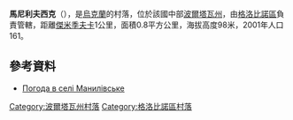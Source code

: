 {{coord|49|24|27|N|33|37|42|E|scale:100000_region:UA|display=title}}

'''馬尼利夫西克'''（{{lang-uk|Манилівське}}），是[[烏克蘭|烏克蘭]]的村落，位於該國中部[[波爾塔瓦州|波爾塔瓦州]]，由[[格洛比諾區|格洛比諾區]]負責管轄，距離[[傑米季夫卡_(格洛比諾區)|傑米季夫卡]]1公里，面積0.8平方公里，海拔高度98米，2001年人口161。

==參考資料==
* [http://weather.in.ua/ua/poltavskaja/14924 Погода в селі Манилівське]

{{DEFAULTSORT:Манилівське}}
[[Category:波爾塔瓦州村落|Category:波爾塔瓦州村落]]
[[Category:格洛比諾區村落|Category:格洛比諾區村落]]


{{Poltava-geo-stub}}